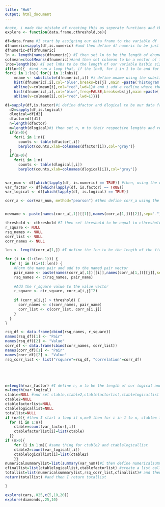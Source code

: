 ```yaml
---
title: "Hw6"
output: html_document
---
```




```r

#note, i made the mistake of creating this as seperate functions and then turning into one and haven't had the time to get rid of some of the duplicate code yet, so some of this is repetitive 
explore <- function(data.frame,cthreshold,bs){

df=data.frame #I start by assigning our data frame to the variable df
dfnumeric=sapply(df,is.numeric) #and then define df numeric to be just the numeric variables in in our data frame 
dfnumeric=df[dfnumeric]
ln <- length(names(dfnumeric)) #I then set ln to be the length of dnumeric with the names function applied to it (so it gives us the the numer of columns in our data frame)
colmean=c(colMeans(dfnumeric))#and then set colmean to be a vector of the column means of dfnumeric (using the colMeans function)
lnbs=length(bs) #I set lnbs to be the length of our variable bs(bin size)
if(ln>0){  #and run a loop that, if the ln>0, for i in 1 to ln and for j in 1 to lnbs
for(i in 1:ln){ for(j in 1:lnbs){
    mname <- substitute(dfnumeric[,i]) #i define mname using the substitute function to be the columns from dfnumeric
    hist(dfnumeric[,i],col='blue',breaks=bs[j] ,main =paste('histogram of', names(dfnumeric[i])) ,xlab=names(dfnumeric[i])) #and then plot a histogram using the hist function of each of said columns from dfnumeric with the breaks= to the jth member of our vector bs
    abline(v=colmean[i],col="red",lwd=1)# and i add a redline where the mean is with the abline function and setting v=colmean of our ith column (which we defined above)
    hist(dfnumeric[,i],col='blue',freq=FALSE,breaks=bs[j],main =paste('histogram of', names(dfnumeric[i])) ,xlab=names(dfnumeric[i])) #i do the same thing here with freq=FALSE which gives us a density plot
    abline(v=colmean[i],col="red",lwd=1)}}}

d1=sapply(df,is.factor)#i define dfactor and dlogical to be our data frames but with only the logical and factor variables respectively
  d2=sapply(df,is.logical)
  dlogical=df[d2]
  dfactor=df[d1]
  n=length(dfactor)
  m=length(dlogical)#i then set n, m to their respective lengths and run a loop that, conditioned on n,m >0; for i in 1 to n and 1 to m, i define counts to be a variable with the table function applied to the ith column of dfactor and dlogical and then use the barplot function to plot the results 
  if(n>0){
    for(i in 1:n){
      counts <- table(dfactor[,i])
      barplot(counts,xlab=colnames(dfactor[i]),col='gray')}
  }
  if(m>0){
    for(i in 1:m)
      counts <- table(dlogical[,i])
      barplot(counts,xlab=colnames(dlogical[i]),col='gray')}
  

var_num <- df[which(lapply(df, is.numeric) == TRUE)] #then, using the code from lecture, i define var_num, var_factor,var_logical to be the respective columns from our data frame containing only those values (this is done far more efficiently in one line of code with which[lappy()]) function
var_factor <- df[which(lapply(df, is.factor) == TRUE)]
var_logical <- df[which(lapply(df, is.logical) == TRUE)]  

corr_a <- cor(var_num, method="pearson") #then define corr_a using the corelation function on our numerical variables using the pearson method


newname <- paste(names(corr_a[,1])[[1]],names(corr_a[1,])[[2]],sep="-") #and define newname using the paste function to be the names of our new column vectors (i.e. which variables we are looking at teh correlation coefficient to)

threshold <- cthreshold #I then set threshold to be equal to cthreshold (one of our input parameters) and r_square, rsq_names, corr_list, and corr_names to be NULL
r_square <- NULL
rsq_names <- NULL
corr_list <- NULL
corr_names <- NULL

len <- length(corr_a[1,]) #I define the len to be the length of the first row of our corr_a vector

for (i in (1:(len-1))) { 
  for (j in ((i+1):len)) {
    #Form the name pair and add to the named pair vector
    pair_name <- paste(names(corr_a[,1])[[i]],names(corr_a[1,])[[j]],sep="-")
    rsq_names <- c(rsq_names, pair_name)
    
    #Add the r_square value to the value vector
    r_square <- c(r_square, corr_a[i,j]^2)
    
    if (corr_a[i,j] > threshold) {
      corr_names <- c(corr_names, pair_name)
      corr_list <- c(corr_list, corr_a[i,j]) 
    }
  }
}

rsq_df <- data.frame(cbind(rsq_names, r_square))
names(rsq_df)[1] <- "Pair"
names(rsq_df)[2] <- "Value"
corr_df <- data.frame(cbind(corr_names, corr_list))
names(corr_df)[1] <- "Pair"
names(corr_df)[2] <- "Value"
rsq_corr_list <- list("rsquare"=rsq_df, "correlation"=corr_df)





n=length(var_factor) #I define n, m to be the length of our logical and factor data frames
m=length(var_logical)
ctable=NULL #and set ctable,ctable2,ctablefactorlist,ctablelogicallist to be NULL
ctable2=NULL
ctablefactorlist=NULL
ctablelogicallist=NULL
totallist=NULL
if (n>0){ #then I start a loop if n,m>0 then for i in 1 to n, ctable= the count of the ith column of either var_factor or var_logical and then the ith element of ctablefactor list is ctable with the list function applied to it
  for (i in 1:n){
    ctable=count(var_factor[,i])
    ctablefactorlist[i]=list(ctable)
  }}
if (m>0){
    for (i in 1:m){ #same thing for ctable2 and ctablelogicallist
    ctable2=count(var_logical[,i])
    ctablelogicallist[i]=list(ctable2)
    }}
numericalsummarylist=list(summary(var_num))#i then define numericalsummarylist to be the list of summary stats of our numerical variables (using the list and summary function)
cfinallist=list(ctablelogicallist,ctablefactorlist) #create a list called c final list with ctablelogicallist and stablefactor list
totallist=list(numericalsummarylist,rsq_corr_list,cfinallist)# and then finally total list which is formed by using the list function on numericalsummarylist, rsq_corr_list, and cfinallist
return(totallist) #and then I return totallist

}

explore(cars,.025,c(5,10,20))
explore(diamonds,.25,10)

```

